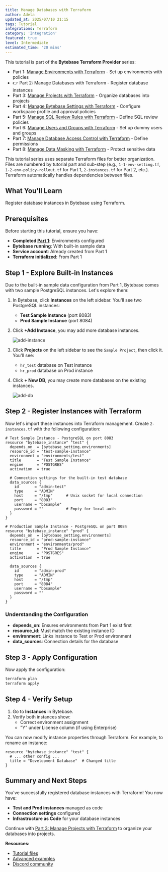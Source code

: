 ```yaml
---
title: Manage Databases with Terraform
author: Adela
updated_at: 2025/07/10 21:15
tags: Tutorial
integrations: Terraform
category: 'Integration'
featured: true
level: Intermediate
estimated_time: '20 mins'
---
```



This tutorial is part of the **Bytebase Terraform Provider** series:

- Part 1: [Manage Environments with Terraform](/tutorials/manage-environments-in-bytebase-with-terraform) - Set up environments with policies
- 👉 Part 2: Manage Databases with Terraform - Register database instances
- Part 3: [Manage Projects with Terraform](/tutorials/manage-projects-in-bytebase-with-terraform) - Organize databases into projects
- Part 4: [Manage Bytebase Settings with Terraform](/tutorials/manage-bytebase-settings-with-terraform) - Configure workspace profile and approval policies
- Part 5: [Manage SQL Review Rules with Terraform](/tutorials/manage-sql-review-rules-with-terraform) - Define SQL review policies
- Part 6: [Manage Users and Groups with Terraform](/tutorials/manage-users-and-groups-with-terraform) - Set up dummy users and groups
- Part 7: [Manage Database Access Control with Terraform](/tutorials/manage-database-access-control-with-terraform) - Define permissions
- Part 8: [Manage Data Masking with Terraform](/tutorials/manage-data-masking-with-terraform) - Protect sensitive data

<Card icon="code-xml" cta="View sample code" href="https://github.com/bytebase/terraform-provider-bytebase/tree/main/tutorials">

This tutorial series uses separate Terraform files for better organization. Files are numbered by tutorial part and sub-step (e.g., `1-1-env-setting.tf`, `1-2-env-policy-rollout.tf` for Part 1, `2-instances.tf` for Part 2, etc.). Terraform automatically handles dependencies between files.

</Card>

## What You'll Learn

Register database instances in Bytebase using Terraform.

## Prerequisites

Before starting this tutorial, ensure you have:

- **Completed [Part 1](/tutorials/manage-environments-in-bytebase-with-terraform)**: Environments configured
- **Bytebase running**: With built-in sample data
- **Service account**: Already created from Part 1
- **Terraform initialized**: From Part 1

## Step 1 - Explore Built-in Instances

Due to the built-in sample data configuration from Part 1, Bytebase comes with two sample PostgreSQL instances. Let's explore them:

1. In Bytebase, click **Instances** on the left sidebar. You'll see two PostgreSQL instances:

   - **Test Sample Instance** (port 8083)
   - **Prod Sample Instance** (port 8084)

2. Click **+Add Instance**, you may add more database instances.

   ![add-instance](/content/docs/tutorials/manage-databases-in-bytebase-with-terraform/bb-add-instance.webp)

3. Click **Projects** on the left sidebar to see the `Sample Project`, then click it. You'll see:

   - `hr_test` database on Test instance
   - `hr_prod` database on Prod instance

4. Click **+ New DB**, you may create more databases on the existing instances.

   ![add-db](/content/docs/tutorials/manage-databases-in-bytebase-with-terraform/bb-add-db.webp)

## Step 2 - Register Instances with Terraform

Now let's import these instances into Terraform management. Create `2-instances.tf` with the following configuration:

```hcl
# Test Sample Instance - PostgreSQL on port 8083
resource "bytebase_instance" "test" {
  depends_on  = [bytebase_setting.environments]
  resource_id = "test-sample-instance"
  environment = "environments/test"
  title       = "Test Sample Instance"
  engine      = "POSTGRES"
  activation  = true

  # Connection settings for the built-in test database
  data_sources {
    id       = "admin-test"
    type     = "ADMIN"
    host     = "/tmp"      # Unix socket for local connection
    port     = "8083"
    username = "bbsample"
    password = ""          # Empty for local auth
  }
}

# Production Sample Instance - PostgreSQL on port 8084
resource "bytebase_instance" "prod" {
  depends_on  = [bytebase_setting.environments]
  resource_id = "prod-sample-instance"
  environment = "environments/prod"
  title       = "Prod Sample Instance"
  engine      = "POSTGRES"
  activation  = true

  data_sources {
    id       = "admin-prod"
    type     = "ADMIN"
    host     = "/tmp"
    port     = "8084"
    username = "bbsample"
    password = ""
  }
}
```

### Understanding the Configuration

- **depends_on**: Ensures environments from Part 1 exist first
- **resource_id**: Must match the existing instance ID
- **environment**: Links instance to Test or Prod environment
- **data_sources**: Connection details for the database

## Step 3 - Apply Configuration

Now apply the configuration:

```bash
terraform plan
terraform apply
```

## Step 4 - Verify Setup

1. Go to **Instances** in Bytebase.
2. Verify both instances show:
   - Correct environment assignment
   - "Y" under License column (if using Enterprise)

You can now modify instance properties through Terraform. For example, to rename an instance:

```hcl
resource "bytebase_instance" "test" {
  # ... other config ...
  title = "Development Database"  # Changed title
}
```

## Summary and Next Steps

You've successfully registered database instances with Terraform! You now have:

- **Test and Prod instances** managed as code
- **Connection settings** configured
- **Infrastructure as Code** for your database instances

Continue with [Part 3: Manage Projects with Terraform](/tutorials/manage-projects-in-bytebase-with-terraform) to organize your databases into projects.

**Resources:**

- [Tutorial files](https://github.com/bytebase/terraform-provider-bytebase/tree/main/tutorials)
- [Advanced examples](https://github.com/bytebase/terraform-provider-bytebase/tree/main/examples)
- [Discord community](https://discord.gg/huyw7gRsyA)